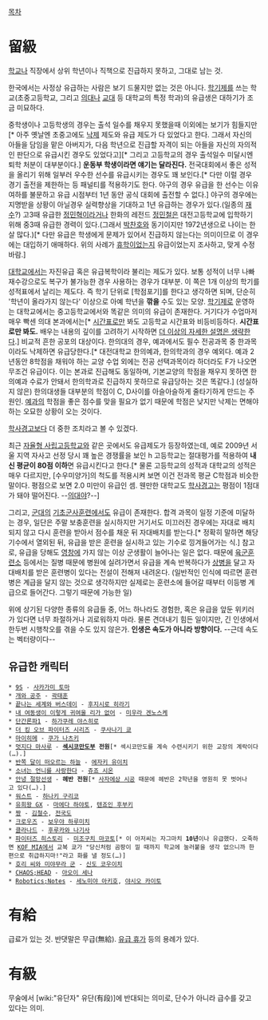 [[목차]]

= 留級 =
[[학교]]나 직장에서 상위 학년이나 직책으로 진급하지 못하고, 그대로 남는 것.

한국에서는 사정상 유급하는 사람은 보기 드물지만 없는 것은 아니다. [[학기제]]를 쓰는 학교(초중고등학교, 그리고 [[의대]]나 [[교대]] 등 대학교의 특정 학과)의 유급생은 대하기가 조금 미묘하다. 

중학생이나 고등학생의 경우는 출석 일수를 채우지 못했을때 이외에는 보기가 힘들지만[* 아주 옛날엔 초중고에도 [[낙제]] 제도와 유급 제도가 다 있었다고 한다. 그래서 자신의 아들을 담임을 맡은 아버지가, 다음 학년으로 진급할 자격이 되는 아들을 자신의 자의적인 판단으로 유급시킨 경우도 있었다고][* 그리고 고등학교의 경우 출석일수 미달시엔 퇴학 처분이 대부분이다.] '''운동부 학생이라면 얘기는 달라진다.''' 전국대회에서 좋은 성적을 올리기 위해 일부러 우수한 선수를 유급시키는 경우도 꽤 보인다.[* 다만 이럴 경우 경기 출전을 제한하는 등 패널티를 적용하기도 한다. 야구의 경우 유급을 한 선수는 이유 여하를 불문하고 유급 시점부터 1년 동안 공식 대회에 출전할 수 없다.] 야구의 경우에는 지명받을 상황이 아닐경우 실력향상을 기대하고 1년 유급하는 경우가 있다.(일종의 [[재수]]?) 고3때 유급한 [[정민혁]]이라거나 한화의 레전드 [[정민철]]은 대전고등학교에 입학하기 위해 중3때 유급한 경력이 있다.(그래서 [[박찬호]]와 동기이지만 1972년생으로 나이는 한살 많다.)[* 다만 유급은 학생에게 문제가 있어서 진급하지 않는다는 의미이므로 이 경우에는 대입하기 애매하다. 위의 사례가 [[휴학]]이었는지 유급이었는지 조사하고, 맞게 수정바람.]

[[대학교]]에서는 자진유급 혹은 유급복학이라 불리는 제도가 있다. 보통 성적이 너무 나빠 재수강으로도 복구가 불가능한 경우 사용하는 경우가 대부분. 이 쪽은 1개 이상의 학기를 성적표에서 날리는 제도다. 즉 학기 단위로 [학점포기]를 한다고 생각하면 되며, 단순히 '학년이 올라가지 않는다' 이상으로 아예 학년을 '''깎을''' 수도 있는 모양. [[학기제]]로 운영하는 대학교에서는 중고등학교에서와 똑같은 의미의 유급이 존재한다. 거기다가 수업마저 매우 빡센 의대 본과에서는[* [[시간표]]로만 봐도 고등학교 시간표와 비등비등하다. '''시간표로만 봐도.''' 배우는 내용의 깊이를 고려하기 시작하면 [[더 이상의 자세한 설명은 생략한다]].] 비교적 흔한 공포의 대상이다. 한의대의 경우, 예과에서도 필수 전공과목 중 한과목이라도 낙제하면 유급당한다.[* 대전대학교 한의예과, 한의학과의 경우 예외다. 예과 2년동안 8학점을 채워야 하는 교양 수업 외에는 전공 선택과목이라 하더라도 F가 나오면 무조건 유급이다. 이는 본과로 진급해도 동일하며, 기본교양의 학점을 채우지 못하면 한의예과 수료가 안돼서 한의학과로 진급하지 못하므로 유급당하는 것은 똑같다.] (성실하지 않은) 한의대생들 대부분의 학점이 C, D사이를 아슬아슬하게 줄타기하게 만드는 주 원인. [[예과]]의 학점을 좋은 점수를 맞을 필요가 없기 때문에 학점은 낮지만 낙제는 면해야하는 오묘한 상황이 오는 것이다.

[[학사경고]]보다 더 중한 조치라고 볼 수 있겠다.

최근 [[자율형 사립고등학교]]와 같은 곳에서도 유급제도가 등장하였는데, 예로 2009년 서울 지역 자사고 선정 당시 꽤 높은 경쟁률을 보인 h 고등학교는 절대평가를 적용하여 '''내신 평균이 80점 이하'''면 유급시킨다고 한다.[* 물론 고등학교의 성적과 대학교의 성적은 매우 다르지만, [수우미양가]의 척도를 적용시켜 보면 이건 전과목 평균 C학점과 비슷한 말이다. 평점으로 보면 2.0 미만이 유급인 셈. 웬만한 대학교도 [[학사경고]]는 평점이 1점대가 돼야 떨어진다. --[[의대]]야?--]

그리고, [[군대]]의 [[기초군사훈련]]에서도 유급이 존재한다. 합격 과목이 일정 기준에 미달하는 경우, 일단은 주말 보충훈련을 실시하지만 거기서도 미끄러진 경우에는 자대로 배치되지 않고 다시 훈련을 받아서 점수를 채운 뒤 자대배치를 받는다.[* 정확히 말하면 해당 기수에서 열외된 뒤, 유급을 받은 훈련을 실시하고 있는 기수로 낑겨들어가는 식.] 참고로, 유급을 당해도 [[영창]]에 가지 않는 이상 군생활이 늘어나는 일은 없다. 때문에 [[육군훈련소]] 등에서는 질병 때문에 병원에 실려가면서 유급을 계속 반복하다가 [[상병]]을 달고 자대배치를 받은 훈련병이 있다는 전설이 전해져 내려온다. (일반적인 인식에 따르면 훈련병은 계급을 달지 않는 것으로 생각하지만 실제로는 훈련소에 들어갈 때부터 이등병 계급으로 들어간다. 그렇기 때문에 가능한 일)

위에 상기된 다양한 종류의 유급들 중, 어느 하나라도 경험한, 혹은 유급을 앞둔 위키러가 있다면 너무 좌절하거나 괴로워하지 마라. 물론 견뎌내기 힘든 일이지만, 긴 인생에서 한두번 시행착오를 겪을 수도 있지 않은가. '''인생은 속도가 아니라 방향이다.''' --근데 속도는 벡터량이다--
== 유급한 캐릭터 ==
 * [[9S]] - [[사카가미 토마]]
 * [[개와 공주]] - [[곽태훈]]
 * [[끝나는 세계와 버스데이]] - [[후지시로 히라기]]
 * [[내 여동생이 이렇게 귀여울 리가 없어]] - [[미우라 겐노스케]]
 * [[단간론파1]] - [[하가쿠레 야스히로]]
 * [[더 킹 오브 파이터즈 시리즈]] - [[쿠사나기 쿄]]
 * [[마이히메]] - [[쿠가 나츠키]]
 * [[멋지다 마사루]] - '''[[섹시코만도]]부 전원'''[* 섹시코만도를 계속 수련시키기 위한 교장의 계락이다(…).]
 * [[반쪽 달이 떠오르는 하늘]] - [[에자키 유이치]]
 * [[소녀는 언니를 사랑한다]] - [[쥬죠 시온]]
 * [[안녕 절망선생]] - '''헤반 전원'''[* [[사자에상 시공]] 때문에 헤반은 2학년을 영원히 못 벗어나고 있다(…).]
 * [[워스트]] - [[하나키 구리코]]
 * [[유희왕 GX]] - [[마에다 하야토]], [[텐죠인 후부키]]
 * [[짱]] - [[김철수]], [[전국도]]
 * [[크로우즈]] - [[보우야 하루미치]]
 * [[클라나드]] - [[후루카와 나기사]]
 * [[파이터즈 히스토리]] - [[미조구치 마코토]][* 이 아저씨는 자그마치 '''10년'''이나 유급했다. 오죽하면 [[KOF MIA]]에서 교복 쿄가 "당신처럼 곰팡이 낄 때까지 학교에 눌러붙을 생각 없으니까 한편으로 취급하지마!"라고 화를 낼 정도(…)]
 * [[호리 씨와 미야무라 군]] - [[신도 코우이치]]
 * [[CHAOS;HEAD]] - [[아오이 세나]]
 * [[Robotics;Notes]] - [[세노미야 아키호]], [[야시오 카이토]]
 
= 有給 =
급료가 있는 것. 반댓말은 무급(無給). [[유급 휴가]] 등의 용례가 있다.

= 有級 =
무술에서 [wiki:"유단자" 유단(有段)]에 반대되는 의미로, 단수가 아니라 급수를 갖고 있다는 의미.
